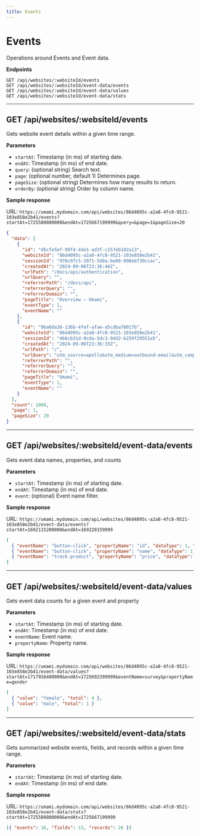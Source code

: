 ```yaml
---
title: Events
---
```


# Events

Operations around Events and Event data.

**Endpoints**

```text
GET /api/websites/:websiteId/events
GET /api/websites/:websiteId/event-data/events
GET /api/websites/:websiteId/event-data/values
GET /api/websites/:websiteId/event-data/stats
```

---

## GET /api/websites/:websiteId/events

Gets website event details within a given time range.

**Parameters**

- `startAt`: Timestamp (in ms) of starting date.
- `endAt`: Timestamp (in ms) of end date.
- `query`: (optional string) Search text.
- `page`: (optional number, default 1) Determines page.
- `pageSize`: (optional string) Determines how many results to return.
- `orderBy`: (optional string) Order by column name.

**Sample response**

URL: `https://umami.mydomain.com/api/websites/86d4095c-a2a8-4fc8-9521-103e858e2b41/events?startAt=1725580800000&endAt=1725667199999&query=&page=1&pageSize=20`

```json
{
  "data": [
    {
      "id": "dbcfe5ef-99f4-44e1-ad3f-c157eb102a13",
      "websiteId": "86d4095c-a2a8-4fc8-9521-103e858e2b41",
      "sessionId": "970c97c5-2071-540a-be88-098eb730ccac",
      "createdAt": "2024-09-06T23:36:44Z",
      "urlPath": "/docs/api/authentication",
      "urlQuery": "",
      "referrerPath": "/docs/api",
      "referrerQuery": "",
      "referrerDomain": "",
      "pageTitle": "Overview – Umami",
      "eventType": 1,
      "eventName": ""
    },
    {
      "id": "9ba0da36-136b-4fef-afae-a5cdba78017b",
      "websiteId": "86d4095c-a2a8-4fc8-9521-103e858e2b41",
      "sessionId": "466cb31d-8cda-5dc3-9dd2-b259f29551a5",
      "createdAt": "2024-09-06T23:36:33Z",
      "urlPath": "/",
      "urlQuery": "utm_source=apollo&utm_medium=outbound-email&utm_campaign=founders",
      "referrerPath": "",
      "referrerQuery": "",
      "referrerDomain": "",
      "pageTitle": "Umami",
      "eventType": 1,
      "eventName": ""
    }
  ],
  "count": 1000,
  "page": 1,
  "pageSize": 20
}
```

---

## GET /api/websites/:websiteId/event-data/events

Gets event data names, properties, and counts

**Parameters**

- `startAt`: Timestamp (in ms) of starting date.
- `endAt`: Timestamp (in ms) of end date.
- `event`: (optional) Event name filter.

**Sample response**

URL: `https://umami.mydomain.com/api/websites/86d4095c-a2a8-4fc8-9521-103e858e2b41/event-data/events?startAt=1692115200000&endAt=169220159999`

```json
[
  { "eventName": "button-click", "propertyName": "id", "dataType": 1, "total": 4 },
  { "eventName": "button-click", "propertyName": "name", "dataType": 1, "total": 4 },
  { "eventName": "track-product", "propertyName": "price", "dataType": 2, "total": 2 }
]
```

---

## GET /api/websites/:websiteId/event-data/values

Gets event data counts for a given event and property

**Parameters**

- `startAt`: Timestamp (in ms) of starting date.
- `endAt`: Timestamp (in ms) of end date.
- `eventName`: Event name.
- `propertyName`: Property name.

**Sample response**

URL: `https://umami.mydomain.com/api/websites/86d4095c-a2a8-4fc8-9521-103e858e2b41/event-data/values?startAt=1717916400000&endAt=1725692399999&eventName=survey&propertyName=gender`

```json
[
  { "value": "female", "total": 4 },
  { "value": "male", "total": 1 }
]
```

---

## GET /api/websites/:websiteId/event-data/stats

Gets summarized website events, fields, and records within a given time range.

**Parameters**

- `startAt`: Timestamp (in ms) of starting date.
- `endAt`: Timestamp (in ms) of end date.

**Sample response**

URL: `https://umami.mydomain.com/api/websites/86d4095c-a2a8-4fc8-9521-103e858e2b41/event-data/stats?startAt=1725580800000&endAt=1725667199999`

```json
[{ "events": 16, "fields": 13, "records": 26 }]
```

